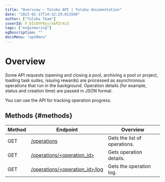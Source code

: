```yaml
---
title: "Overview — Toloka API | Toloka documentation"
date: "2023-02-17T14:32:29.011560"
author: ["Toloka Team"]
coverId: F_bIcOYF9yjrxkPZrXc3
tags: ["engineering"]
ogDescription: ""
docsMenu: "apiMenu"
---
```


# Overview

Some API requests (opening and closing a pool, archiving a pool or project, loading task suites, issuing rewards) are processed as asynchronous operations that run in the background. Operation details (for example, status and creation time) are passed in JSON format.

You can use the API for tracking operation progress.

## Methods {#methods}

Method | Endpoint | Overview
----- | ----- | -----
GET | [/operations](/docs-new/api/get-operations-list) | Gets the list of operations.
GET | [/operations/<operation_id>](/docs-new/api/get-operation) | Gets operation details.
GET | [/operations/<operation_id>/log](/docs-new/api/get-operation-log) | Gets the operation log.